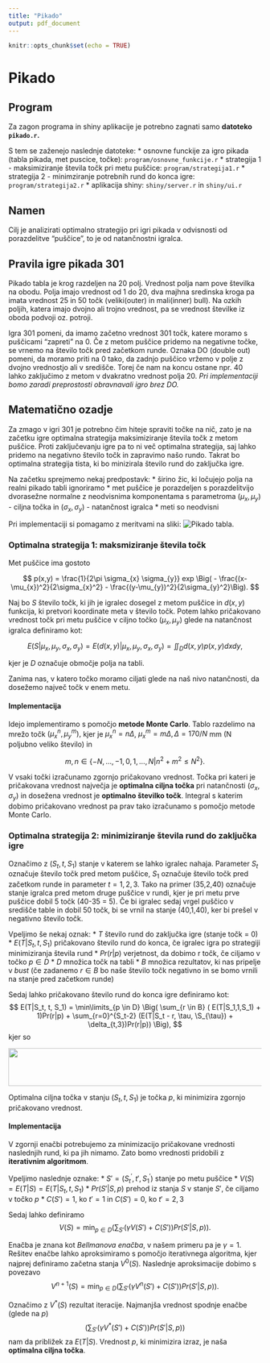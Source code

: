```yaml
---
title: "Pikado"
output: pdf_document
---
```


```r
knitr::opts_chunk$set(echo = TRUE)
```

# Pikado 

## Program
Za zagon programa in shiny aplikacije je potrebno zagnati samo **datoteko `pikado.r`.**

S tem se zaženejo naslednje datoteke:
* osnovne funckije za igro pikada (tabla pikada, met puscice, točke):  `program/osnovne_funkcije.r`
* strategija 1 - maksimiziranje števila točk pri metu puščice:  `program/strategija1.r` 
* strategija 2 - minimziranje potrebnih rund do konca igre:  `program/strategija2.r`
* aplikacija shiny:  `shiny/server.r` in `shiny/ui.r`

## Namen
Cilj je analizirati optimalno strategijo pri igri pikada v odvisnosti od porazdelitve "puščice", to je od natančnostni igralca.

## Pravila igre pikada 301
Pikado tabla je krog razdeljen na 20 polj. Vrednost polja nam pove številka na obodu. Polja imajo vrednost od 1 do 20, dva majhna sredinska kroga pa imata vrednost 25 in 50 točk (veliki(outer) in mali(inner) bull). Na ozkih poljih, katera imajo dvojno ali trojno vrednost, pa se vrednost številke iz oboda podvoji oz. potroji.

Igra 301 pomeni, da imamo začetno vrednost 301 točk, katere moramo s puščicami "zapreti" na 0. Če z metom puščice pridemo na negativne točke, se vrnemo na število točk pred začetkom runde. Oznaka DO (double out) pomeni, da moramo priti na 0 tako, da zadnjo puščico vržemo v polje z dvojno vrednostjo ali v središče. Torej če nam na koncu ostane npr. 40 lahko zaključimo z metom v dvakratno vrednost polja 20. *Pri implementaciji bomo zaradi preprostosti obravnavali igro brez DO.* 

## Matematično ozadje
Za zmago v igri 301 je potrebno čim hiteje spraviti točke na nič, zato je na začetku igre optimalna strategija maksimiziranje števila točk z metom puščice. Proti zaključevanju igre pa to ni več optimalna strategija, saj lahko pridemo na negativno število točk in zapravimo našo rundo. Takrat bo optimalna strategija tista, ki bo minizirala število rund do zaključka igre. 

Na začetku sprejmemo nekaj predpostavk:
* širino žic, ki ločujejo polja na realni pikado tabli ignoriramo
* met puščice je porazdeljen s porazdelitvijo dvorasežne normalne z neodvisnima komponentama s parametroma $(\mu_{x}, \mu_{y})$ - ciljna točka in $(\sigma_{x}, \sigma_{y})$ - natančnost igralca
* meti so neodvisni

Pri implementaciji si pomagamo z meritvami na sliki:
![Pikado tabla.](../slike/koti.png)

### Optimalna strategija 1: maksmiziranje števila točk
Met puščice ima gostoto

$$
p(x,y) = \frac{1}{2\pi \sigma_{x} \sigma_{y}} exp \Big( - \frac{(x-\mu_{x})^2}{2\sigma_{x}^2} - \frac{(y-\mu_{y})^2}{2\sigma_{y}^2}\Big).
$$

Naj bo $S$ število točk, ki jih je igralec dosegel z metom puščice in $d(x,y)$ funkcija, ki pretvori koordinate meta v število točk. Potem lahko pričakovano vrednost točk pri metu puščice v ciljno točko $(\mu_{x}, \mu_{y})$ glede na natančnost igralca definiramo kot:

$$
E(S|\mu_{x}, \mu_{y}, \sigma_{x}, \sigma_{y}) = E(d(x,y)|\mu_{x}, \mu_{y}, \sigma_{x}, \sigma_{y}) = \iint_D d(x,y) p(x,y) dxdy,
$$

kjer je $D$ označuje območje polja na tabli.

Zanima nas, v katero točko moramo ciljati glede na naš nivo natančnosti, da dosežemo največ točk v enem metu. 

#### Implementacija
Idejo implementiramo s pomočjo **metode Monte Carlo**. Tablo razdelimo na mrežo točk $(\mu_{x}^{n}, \mu_{y}^{m}),$ kjer je $\mu_x^n = n\Delta$, $\mu_x^m = m\Delta, \Delta = 170/N$ mm (N poljubno veliko število) in 

$$
m, n \in \{ -N, \dots, -1,0,1, \dots, N| n^2 + m^2 \leq N^2\}.
$$

V vsaki točki izračunamo zgornjo pričakovano vrednost. Točka pri kateri je pričakovana vrednost največja je **optimalna ciljna točka** pri natančnosti $(\sigma_{x}, \sigma_{y})$ in dosežena  vrednost je **optimalno številko točk**.
Integral s katerim dobimo pričakovano vrednost pa prav tako izračunamo s pomočjo metode Monte Carlo.

### Optimalna strategija 2: minimiziranje števila rund do zaključka igre
Označimo z $(S_t, t, S_1)$ stanje v katerem se lahko igralec nahaja. Parameter $S_t$ označuje število točk pred metom puščice, $S_1$ označuje število točk pred začetkom runde in parameter $t = 1,2,3$. Tako na primer (35,2,40) označuje stanje igralca pred metom druge puščice v rundi, kjer je pri metu prve puščice dobil 5 točk (40-35 = 5). Če bi igralec sedaj vrgel puščico v središče table in dobil 50 točk, bi se vrnil na stanje (40,1,40), ker bi prešel v negativno število točk. 

Vpeljimo še nekaj oznak: 
* $T$ število rund do zaključka igre (stanje točk = 0) 
* $E(T|S_t, t, S_1)$ pričakovano število rund do konca, če igralec igra po strategiji minimiziranja števila rund
* $Pr(r|p)$ verjetnost, da dobimo r točk, če ciljamo v točko $p \in D$ 
* $D$ množica točk na tabli
* $B$ množica rezultatov, ki nas pripelje v *bust* (če zadanemo $r \in B$ bo naše število točk negativno in se bomo vrnili na stanje pred začetkom runde)

Sedaj lahko pričakovano število rund do konca igre definiramo kot:
$$
E(T|S_t, t, S_1) = \min\limits_{p \in D} \Big( \sum_{r \in B} ( E(T|S_1,1,S_1) + 1)Pr(r|p) + \sum_{r=0}^{S_t-2} (E(T|S_t - r, \tau, \S_{\tau}) + \delta_{t,3})Pr(r|p)) \Big),
$$
kjer so

![](../slike/enacbe.png){#id .class width=700 height=75px}

Optimalna ciljna točka v stanju $(S_t,t, S_1)$ je točka $p$, ki minimizira zgornjo pričakovano vrednost. 

#### Implementacija
V zgornji enačbi potrebujemo za minimizacijo pričakovane vrednosti naslednjih rund, ki pa jih nimamo. Zato bomo vrednosti pridobili z **iterativnim algoritmom**. 

Vpeljimo naslednje oznake:
* $S' = (S_t^{'}, t', S_1^{'})$ stanje po metu puščice
* $V(S) = E(T|S) = E(T|S_t, t, S_1)$
* $Pr(S'|S,p)$ prehod iz stanja $S$ v stanje $S'$, če ciljamo v točko $p$
* $C(S') = 1$, ko $t' = 1$ in $C(S')=0$, ko $t' = 2,3$ 

Sedaj lahko definiramo
$$
V(S) = \min_{p \in D} \Big(\sum_{S'}( \gamma V(S') + C(S'))Pr(S'|S,p)\Big).
$$

Enačba je znana kot *Bellmanova enačba*, v našem primeru pa je $\gamma = 1.$ Rešitev enačbe lahko aproksimiramo s pomočjo iterativnega algoritma, kjer najprej definiramo začetna stanja $V^0(S).$ Naslednje aproksimacije dobimo s povezavo
$$
V^{n+1}(S) = \min_{p\in D} \Big(\sum_{S'}( \gamma V^{n}(S') + C(S'))Pr(S'|S,p) \Big).
$$

Označimo z $V^{*}(S)$ rezultat iteracije. Najmanjša vrednost spodnje enačbe (glede na $p$)
$$
\Big(\sum_{S'}( \gamma V^{*}(S') + C(S'))Pr(S'|S,p) \Big)
$$
nam da približek za $E(T|S).$ Vrednost $p$, ki minimizira izraz, je naša **optimalna ciljna točka**. 

